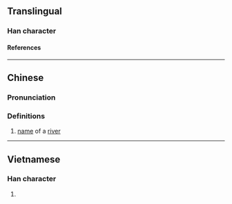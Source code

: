 {{character info}}
==Translingual==

===Han character===
{{Han char|rn=85|rad=水|as=13|sn=16|four=34191|canj=EDDF|ids=⿰氵禁}}

====References====
{{Han ref|kx=0654.150|dkj=18436|hdz=31753.030|uh=6FBF}}

----

==Chinese==
{{zh-forms}}

===Pronunciation===
{{zh-pron
|m=qín
|c=kam4
|mc=y
|oc=y
|ma=
|cat=pn
}}

===Definitions===
{{zh-hanzi}}

# [[name]] of a [[river]]

----

==Vietnamese==

===Han character===
{{vi-readings|rs=水13|reading=ngấm}}

# {{rfdef|vi|sort=水13}}